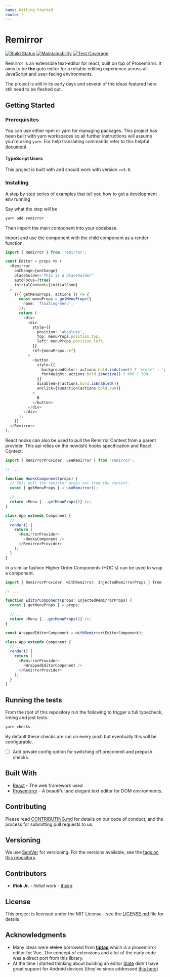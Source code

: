 ```yaml
---
name: Getting Started
route: /
---
```


# Remirror

[![Build Status](https://travis-ci.com/ifiokjr/remirror.svg?branch=master)](https://travis-ci.com/ifiokjr/remirror) [![Maintainability](https://api.codeclimate.com/v1/badges/cfd42ff63704a1cbe232/maintainability)](https://codeclimate.com/github/ifiokjr/remirror/maintainability) [![Test Coverage](https://api.codeclimate.com/v1/badges/cfd42ff63704a1cbe232/test_coverage)](https://codeclimate.com/github/ifiokjr/remirror/test_coverage)

Remirror is an extensible text-editor for react, built on top of Prosemirror. It aims to be **the** goto editor for a reliable editing experience across all JavaScript and user-facing environments.

The project is still in its early days and several of the ideas featured here still need to be fleshed out.

## Getting Started

### Prerequisites

You can use either npm or yarn for managing packages. This project has been built with yarn workspaces so all further instructions will assume you're using `yarn`. For help translating commands refer to this helpful [document](https://yarnpkg.com/lang/en/docs/migrating-from-npm/#toc-cli-commands-comparison)

#### TypeScript Users

This project is built with and should work with version `>=3.0`.

### Installing

A step by step series of examples that tell you how to get a development env running

Say what the step will be

```bash
yarn add remirror
```

Then import the main component into your codebase.

Import and use the component with the child component as a render function.

```ts
import { Remirror } from 'remirror';

const Editor = props => (
  <Remirror
    onChange={onChange}
    placeholder='This is a placeholder'
    autoFocus={true}
    initialContent={initialJson}
  >
    {({ getMenuProps, actions }) => {
      const menuProps = getMenuProps({
        name: 'floating-menu',
      });
      return (
        <div>
          <div
            style={{
              position: 'absolute',
              top: menuProps.position.top,
              left: menuProps.position.left,
            }}
            ref={menuProps.ref}
          >
            <button
              style={{
                backgroundColor: actions.bold.isActive() ? 'white' : 'pink',
                fontWeight: actions.bold.isActive() ? 600 : 300,
              }}
              disabled={!actions.bold.isEnabled()}
              onClick={runAction(actions.bold.run)}
            >
              B
            </button>
          </div>
        </div>
      );
    }}
  </Remirror>
);
```

React hooks can also be used to pull the Remirror Context from a parent provider. This api relies on the new(ish) hooks specification and React Context.

```ts
import { RemirrorProvider, useRemirror } from 'remirror';

// ...

function HooksComponent(props) {
  // This pull the remirror props out from the context.
  const { getMenuProps } = useRemirror();

  // ...
  return <Menu {...getMenuProps()} />;
}

class App extends Component {
  // ...
  render() {
    return (
      <RemirrorProvider>
        <HooksComponent />
      </RemirrorProvider>
    );
  }
}
```

In a similar fashion Higher Order Components (HOC's) can be used to wrap a component.

```ts
import { RemirrorProvider, withRemirror, InjectedRemirrorProps } from 'remirror';

// ...

function EditorComponent(props: InjectedRemirrorProps) {
  const { getMenuProps } = props;

  // ...
  return <Menu {...getMenuProps()} />;
}

const WrappedEditorComponent = withRemirror(EditorComponent);

class App extends Component {
  // ...
  render() {
    return (
      <RemirrorProvider>
        <WrappedEditorComponent />
      </RemirrorProvider>
    );
  }
}
```

## Running the tests

From the root of this repository run the following to trigger a full typecheck, linting and jest tests.

```bash
yarn checks
```

By default these checks are run on every push but eventually this will be configurable.

- [ ] Add private config option for switching off precommit and prepush checks.

## Built With

- [React](https://github.com/facebook/react) - The web framework used
- [Prosemirror](https://prosemirror.net) - A beautiful and elegant text editor for DOM environments.

## Contributing

Please read [CONTRIBUTING.md](https://github.com/ifiokjr/remirror/blob/master/CONTRIBUTING.md) for details on our code of conduct, and the process for submitting pull requests to us.

## Versioning

We use [SemVer](http://semver.org/) for versioning. For the versions available, see the [tags on this repository](https://github.com/ifiokjr/remirror/tags).

## Contributors

- **Ifiok Jr.** - _Initial work_ - [ifiokjr](https://github.com/ifiokjr)

## License

This project is licensed under the MIT License - see the [LICENSE.md](LICENSE.md) file for details

## Acknowledgments

- Many ideas were ~~stolen~~ borrowed from **[tiptap](https://github.com/heyscrumpy/tiptap)** which is a prosemirror editor for Vue. The concept of extensions and a lot of the early code was a direct port from this library.
- At the time I started thinking about building an editor [Slate](https://github.com/ianstormtaylor) didn't have great support for Android devices (they've since addressed [this here](https://github.com/ianstormtaylor/slate/pull/2553))

